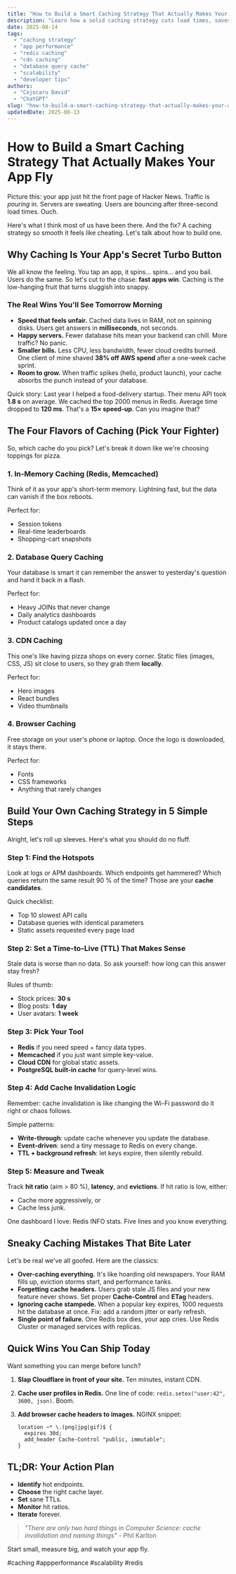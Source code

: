 ```yaml
---
title: "How to Build a Smart Caching Strategy That Actually Makes Your App Fly"
description: "Learn how a solid caching strategy cuts load times, saves money, and keeps users happy. Step-by-step guide, pro tips, and real examples inside."
date: 2025-08-14
tags:
  - "caching strategy"
  - "app performance"
  - "redis caching"
  - "cdn caching"
  - "database query cache"
  - "scalability"
  - "developer tips"
authors:
  - "Cojocaru David"
  - "ChatGPT"
slug: "how-to-build-a-smart-caching-strategy-that-actually-makes-your-app-fly"
updatedDate: 2025-08-13
---
```


# How to Build a Smart Caching Strategy That Actually Makes Your App Fly

Picture this: your app just hit the front page of Hacker News. Traffic is *pouring* in. Servers are sweating. Users are bouncing after three-second load times. Ouch.

Here's what I think most of us have been there. And the fix? A caching strategy so smooth it feels like cheating. Let's talk about how to build one.

## Why Caching Is Your App's Secret Turbo Button

We all know the feeling. You tap an app, it spins… spins… and you bail. Users do the same. So let's cut to the chase: **fast apps win**. Caching is the low-hanging fruit that turns sluggish into snappy.

### The Real Wins You'll See Tomorrow Morning
- **Speed that feels unfair.** Cached data lives in RAM, not on spinning disks. Users get answers in **milliseconds**, not seconds.
- **Happy servers.** Fewer database hits mean your backend can chill. More traffic? No panic.
- **Smaller bills.** Less CPU, less bandwidth, fewer cloud credits burned. One client of mine shaved **38% off AWS spend** after a one-week cache sprint.
- **Room to grow.** When traffic spikes (hello, product launch), your cache absorbs the punch instead of your database.

Quick story: Last year I helped a food-delivery startup. Their menu API took **1.8 s** on average. We cached the top 2000 menus in Redis. Average time dropped to **120 ms**. That's a **15× speed-up**. Can you imagine that?

## The Four Flavors of Caching (Pick Your Fighter)

So, which cache do you pick? Let's break it down like we're choosing toppings for pizza.

### 1. In-Memory Caching (Redis, Memcached)
Think of it as your app's short-term memory. Lightning fast, but the data can vanish if the box reboots.

Perfect for:
- Session tokens
- Real-time leaderboards
- Shopping-cart snapshots

### 2. Database Query Caching
Your database is smart it can remember the answer to yesterday's question and hand it back in a flash.

Perfect for:
- Heavy JOINs that never change
- Daily analytics dashboards
- Product catalogs updated once a day

### 3. CDN Caching
This one's like having pizza shops on every corner. Static files (images, CSS, JS) sit close to users, so they grab them **locally**.

Perfect for:
- Hero images
- React bundles
- Video thumbnails

### 4. Browser Caching
Free storage on your user's phone or laptop. Once the logo is downloaded, it stays there.

Perfect for:
- Fonts
- CSS frameworks
- Anything that rarely changes

## Build Your Own Caching Strategy in 5 Simple Steps

Alright, let's roll up sleeves. Here's what you should do no fluff.

### Step 1: Find the Hotspots
Look at logs or APM dashboards. Which endpoints get hammered? Which queries return the same result 90 % of the time? Those are your **cache candidates**.

Quick checklist:
- Top 10 slowest API calls
- Database queries with identical parameters
- Static assets requested every page load

### Step 2: Set a Time-to-Live (TTL) That Makes Sense
Stale data is worse than no data. So ask yourself: how long can this answer stay fresh?

Rules of thumb:
- Stock prices: **30 s**
- Blog posts: **1 day**
- User avatars: **1 week**

### Step 3: Pick Your Tool
- **Redis** if you need speed + fancy data types.
- **Memcached** if you just want simple key-value.
- **Cloud CDN** for global static assets.
- **PostgreSQL built-in cache** for query-level wins.

### Step 4: Add Cache Invalidation Logic
Remember: cache invalidation is like changing the Wi-Fi password do it right or chaos follows.

Simple patterns:
- **Write-through**: update cache whenever you update the database.
- **Event-driven**: send a tiny message to Redis on every change.
- **TTL + background refresh**: let keys expire, then silently rebuild.

### Step 5: Measure and Tweak
Track **hit ratio** (aim > 80 %), **latency**, and **evictions**. If hit ratio is low, either:
- Cache more aggressively, or
- Cache less junk.

One dashboard I love: Redis INFO stats. Five lines and you know everything.

## Sneaky Caching Mistakes That Bite Later

Let's be real we've all goofed. Here are the classics:

- **Over-caching everything.** It's like hoarding old newspapers. Your RAM fills up, eviction storms start, and performance tanks.
- **Forgetting cache headers.** Users grab stale JS files and your new feature never shows. Set proper **Cache-Control** and **ETag** headers.
- **Ignoring cache stampede.** When a popular key expires, 1000 requests hit the database at once. Fix: add a random jitter or early refresh.
- **Single point of failure.** One Redis box dies, your app cries. Use Redis Cluster or managed services with replicas.

## Quick Wins You Can Ship Today

Want something you can merge before lunch?

1. **Slap Cloudflare in front of your site.** Ten minutes, instant CDN.
2. **Cache user profiles in Redis.** One line of code: `redis.setex("user:42", 3600, json)`. Boom.
3. **Add browser cache headers to images.** NGINX snippet:

   ```
   location ~* \.(png|jpg|gif)$ {
     expires 30d;
     add_header Cache-Control "public, immutable";
   }
   ```

## TL;DR: Your Action Plan

- **Identify** hot endpoints.
- **Choose** the right cache layer.
- **Set** sane TTLs.
- **Monitor** hit ratios.
- **Iterate** forever.

> _"There are only two hard things in Computer Science: cache invalidation and naming things"_ - Phil Karlton

Start small, measure big, and watch your app fly.

#caching #appperformance #scalability #redis